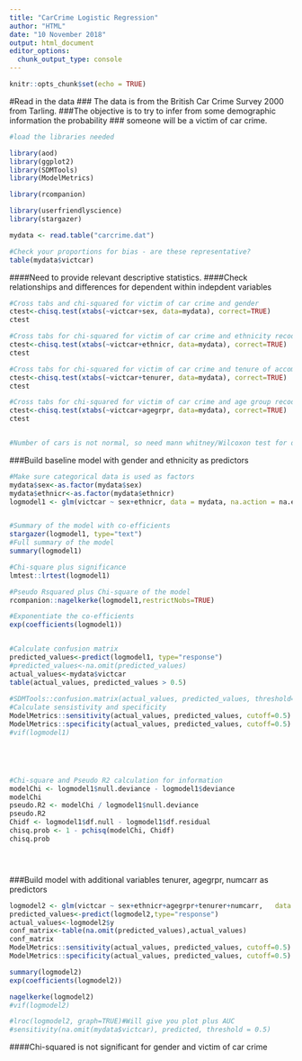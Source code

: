 ---
title: "CarCrime Logistic Regression"
author: "HTML"
date: "10 November 2018"
output: html_document
editor_options: 
  chunk_output_type: console
---

```{r setup, include=FALSE}
knitr::opts_chunk$set(echo = TRUE)
```
#Read in the data 
### The data is from the British Car Crime Survey 2000 from Tarling.
###The objective is to try to infer from some demographic information the probability 
### someone will be a victim of car crime.
```{r}
#load the libraries needed

library(aod)
library(ggplot2)
library(SDMTools)
library(ModelMetrics)

library(rcompanion)

library(userfriendlyscience)
library(stargazer)

mydata <- read.table("carcrime.dat")

#Check your proportions for bias - are these representative?
table(mydata$victcar)

```
####Need to provide relevant descriptive statistics.
####Check relationships and differences for dependent within indepdent variables
```{r}
#Cross tabs and chi-squared for victim of car crime and gender
ctest<-chisq.test(xtabs(~victcar+sex, data=mydata), correct=TRUE)
ctest

#Cross tabs for chi-squared for victim of car crime and ethnicity recoded
ctest<-chisq.test(xtabs(~victcar+ethnicr, data=mydata), correct=TRUE)
ctest

#Cross tabs for chi-squared for victim of car crime and tenure of accommodation recoded
ctest<-chisq.test(xtabs(~victcar+tenurer, data=mydata), correct=TRUE)
ctest

#Cross tabs for chi-squared for victim of car crime and age group recoded
ctest<-chisq.test(xtabs(~victcar+agegrpr, data=mydata), correct=TRUE)
ctest


#Number of cars is not normal, so need mann whitney/Wilcoxon test for difference for victim of car crime - not included here

```
###Build baseline model with gender and ethnicity as predictors
```{r}
#Make sure categorical data is used as factors
mydata$sex<-as.factor(mydata$sex)
mydata$ethnicr<-as.factor(mydata$ethnicr)
logmodel1 <- glm(victcar ~ sex+ethnicr, data = mydata, na.action = na.exclude, family = binomial())


#Summary of the model with co-efficients
stargazer(logmodel1, type="text")
#Full summary of the model
summary(logmodel1)

#Chi-square plus significance
lmtest::lrtest(logmodel1)

#Pseudo Rsquared plus Chi-square of the model
rcompanion::nagelkerke(logmodel1,restrictNobs=TRUE)

#Exponentiate the co-efficients
exp(coefficients(logmodel1))


#Calculate confusion matrix
predicted_values<-predict(logmodel1, type="response")
#predicted_values<-na.omit(predicted_values)
actual_values<-mydata$victcar
table(actual_values, predicted_values > 0.5)
                      
#SDMTools::confusion.matrix(actual_values, predicted_values, threshold=0.5)
#Calculate sensistivity and specificity
ModelMetrics::sensitivity(actual_values, predicted_values, cutoff=0.5)
ModelMetrics::specificity(actual_values, predicted_values, cutoff=0.5)
#vif(logmodel1)





#Chi-square and Pseudo R2 calculation for information
modelChi <- logmodel1$null.deviance - logmodel1$deviance
modelChi
pseudo.R2 <- modelChi / logmodel1$null.deviance
pseudo.R2
Chidf <- logmodel1$df.null - logmodel1$df.residual
chisq.prob <- 1 - pchisq(modelChi, Chidf)
chisq.prob





```

###Build model with additional variables tenurer, agegrpr, numcarr as predictors
```{r}
logmodel2 <- glm(victcar ~ sex+ethnicr+agegrpr+tenurer+numcarr,   data = mydata, family = binomial())
predicted_values<-predict(logmodel2,type="response")
actual_values<-logmodel2$y
conf_matrix<-table(na.omit(predicted_values),actual_values)
conf_matrix
ModelMetrics::sensitivity(actual_values, predicted_values, cutoff=0.5)
ModelMetrics::specificity(actual_values, predicted_values, cutoff=0.5)

summary(logmodel2)
exp(coefficients(logmodel2))

nagelkerke(logmodel2)
#vif(logmodel2)

#lroc(logmodel2, graph=TRUE)#Will give you plot plus AUC
#sensitivity(na.omit(mydata$victcar), predicted, threshold = 0.5)

```


####Chi-squared is not significant for gender and victim of car crime
